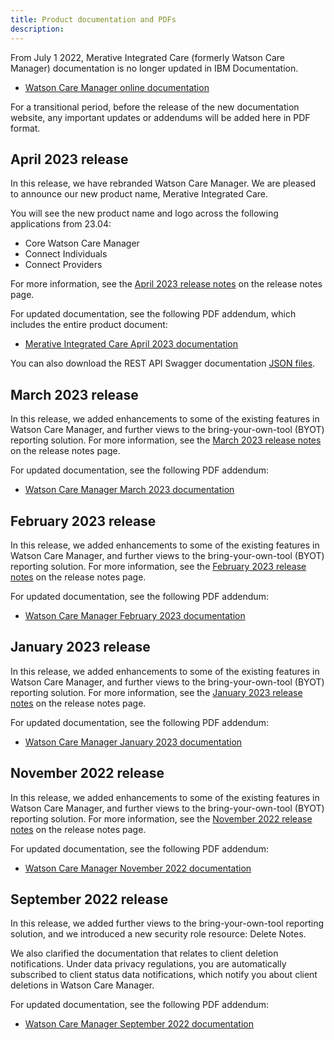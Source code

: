 ```yaml
---
title: Product documentation and PDFs
description: 
---
```


From July 1 2022, Merative Integrated Care (formerly Watson Care Manager) documentation is no longer updated in IBM Documentation.

* [Watson Care Manager online documentation](https://www.ibm.com/docs/en/watson-care-manager)

For a transitional period, before the release of the new documentation website, any important updates or addendums will be added here in PDF format.

## April 2023 release

In this release, we have rebranded Watson Care Manager. We are pleased to announce our new product name, Merative Integrated Care.

You will see the new product name and logo across the following applications from 23.04:

- Core Watson Care Manager
- Connect Individuals
- Connect Providers 

For more information, see the [April 2023 release notes](/pdf/wcm/MerativeIntegratedCare_ReleaseNotes_April2023.pdf) on the release notes page.

For updated documentation, see the following PDF addendum, which includes the entire product document:

* [Merative Integrated Care April 2023 documentation](/pdf/wcm/MerativeIntegratedCare_April2023_PDF.pdf)

You can also download the REST API Swagger documentation [JSON files](/json/wcm/IntegratedCare_JSON.zip).

## March 2023 release

In this release, we added enhancements to some of the existing features in Watson Care Manager, and further views to the bring-your-own-tool (BYOT) reporting solution. For more information, see the [March 2023 release notes](/pdf/wcm/WatsonCareManager_ReleaseNotes_March2023.pdf) on the release notes page.

For updated documentation, see the following PDF addendum:

* [Watson Care Manager March 2023 documentation](/pdf/wcm/WatsonCareManager_March2023_PDF.pdf)

## February 2023 release

In this release, we added enhancements to some of the existing features in Watson Care Manager, and further views to the bring-your-own-tool (BYOT) reporting solution. For more information, see the [February 2023 release notes](/pdf/wcm/WatsonCareManager_ReleaseNotes_February2023.pdf) on the release notes page.

For updated documentation, see the following PDF addendum:

* [Watson Care Manager February 2023 documentation](/pdf/wcm/WatsonCareManager_February2023_PDF.pdf)

## January 2023 release

In this release, we added enhancements to some of the existing features in Watson Care Manager, and further views to the bring-your-own-tool (BYOT) reporting solution. For more information, see the [January 2023 release notes](/pdf/wcm/WatsonCareManager_ReleaseNotes_January2023.pdf) on the release notes page.

For updated documentation, see the following PDF addendum:

* [Watson Care Manager January 2023 documentation](/pdf/wcm/WatsonCareManager_January2023_PDF.pdf)

## November 2022 release

In this release, we added enhancements to some of the existing features in Watson Care Manager, and further views to the bring-your-own-tool (BYOT) reporting solution. For more information, see the [November 2022 release notes](/pdf/wcm/WatsonCareManager_ReleaseNotes_November22.pdf) on the release notes page.

For updated documentation, see the following PDF addendum:

* [Watson Care Manager November 2022 documentation](/pdf/wcm/WatsonCareManager_November22_PDF.pdf)

## September 2022 release

In this release, we added further views to the bring-your-own-tool reporting solution, and we introduced a new security role resource: Delete Notes.

We also clarified the documentation that relates to client deletion notifications. Under data privacy regulations, you are automatically subscribed to client status data notifications, which notify you about client deletions in Watson Care Manager.

For updated documentation, see the following PDF addendum:

* [Watson Care Manager September 2022 documentation](/pdf/wcm/WatsonCareManager_September22_PDF.pdf)
